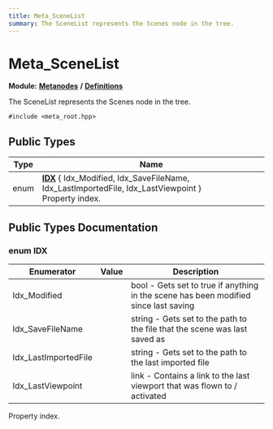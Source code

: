 ```yaml
---
title: Meta_SceneList
summary: The SceneList represents the Scenes node in the tree. 
---
```


# Meta_SceneList

**Module:** **[Metanodes](../../modules/metanodes/index.mdx)** **/** **[Definitions](../../modules/metanodes/definitions.mdx)**

The SceneList represents the Scenes node in the tree. 

`#include <meta_root.hpp>`

## Public Types

| Type           | Name           |
| -------------- | -------------- |
| enum| **[IDX](#enum-idx)** \{ Idx_Modified, Idx_SaveFileName, Idx_LastImportedFile, Idx_LastViewpoint \}<br />Property index.  |

## Public Types Documentation

### enum IDX

| Enumerator | Value | Description |
| ---------- | ----- | ----------- |
| Idx_Modified | | bool - Gets set to true if anything in the scene has been modified since last saving   |
| Idx_SaveFileName | | string - Gets set to the path to the file that the scene was last saved as   |
| Idx_LastImportedFile | | string - Gets set to the path to the last imported file   |
| Idx_LastViewpoint | | link - Contains a link to the last viewport that was flown to / activated   |

Property index. 
